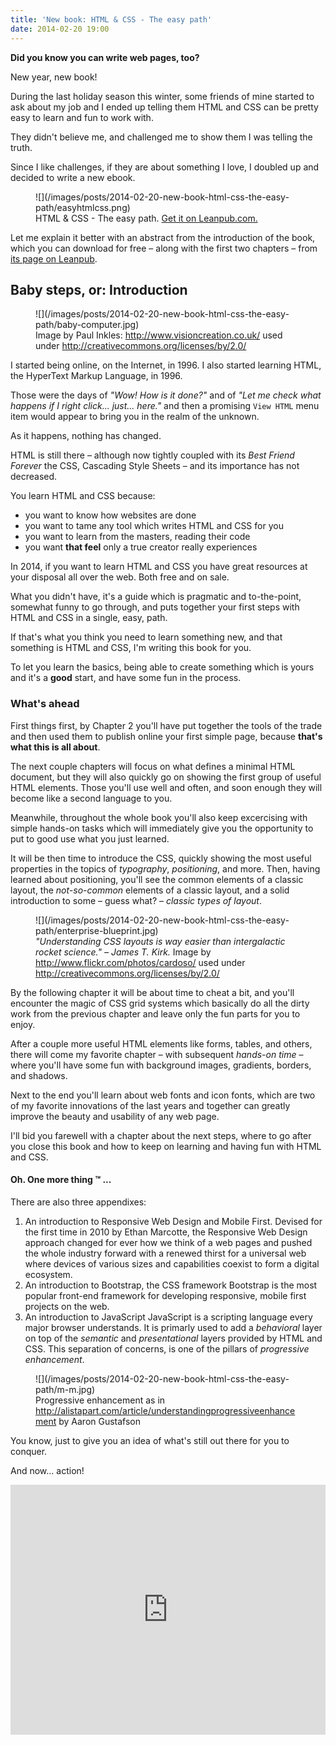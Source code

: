 ```yaml
---
title: 'New book: HTML & CSS - The easy path'
date: 2014-02-20 19:00
---
```


**Did you know you can write web pages, too?**

New year, new book!

During the last holiday season this winter, some friends of mine started to ask about my job and I ended up telling them HTML and CSS can be pretty easy to learn and fun to work with.

They didn't believe me, and challenged me to show them I was telling the truth.

Since I like challenges, if they are about something I love, I doubled up and decided to write a new ebook.

<figure>
  ![](/images/posts/2014-02-20-new-book-html-css-the-easy-path/easyhtmlcss.png)

  <figcaption>HTML &amp; CSS - The easy path. <a href="https://leanpub.com/easyhtmlcss">Get it on Leanpub.com.</a></figcaption>
</figure>

Let me explain it better with an abstract from the introduction of the book, which you can download for free – along with the first two chapters – from [its page on Leanpub](https://leanpub.com/easyhtmlcss).

## Baby steps, or: Introduction

<figure>
  ![](/images/posts/2014-02-20-new-book-html-css-the-easy-path/baby-computer.jpg)

  <figcaption>Image by Paul Inkles: <a href="http://www.visioncreation.co.uk/">http://www.visioncreation.co.uk/</a> used under <a href="http://creativecommons.org/licenses/by/2.0/">http://creativecommons.org/licenses/by/2.0/</a></figcaption>
</figure>

I started being online, on the Internet, in 1996.
I also started learning HTML, the HyperText Markup Language, in 1996.

Those were the days of _"Wow! How is it done?"_ and of _"Let me check what happens if I right click... just... here."_ and then a promising `View HTML` menu item would appear to bring you in the realm of the unknown.

As it happens, nothing has changed.

HTML is still there – although now tightly coupled with its _Best Friend Forever_ the CSS, Cascading Style Sheets – and its importance has not decreased.

You learn HTML and CSS because:

- you want to know how websites are done
- you want to tame any tool which writes HTML and CSS for you
- you want to learn from the masters, reading their code
- you want **that feel** only a true creator really experiences

In 2014, if you want to learn HTML and CSS you have great resources at your disposal all over the web. Both free and on sale.

What you didn't have, it's a guide which is pragmatic and to-the-point, somewhat funny to go through, and puts together your first steps with HTML and CSS in a single, easy, path.

If that's what you think you need to learn something new, and that something is HTML and CSS, I'm writing this book for you.

To let you learn the basics, being able to create something which is yours and it's a **good** start, and have some fun in the process.

### What's ahead

First things first, by Chapter 2 you'll have put together the tools of the trade and then used them to publish online your first simple page, because **that's what this is all about**.

The next couple chapters will focus on what defines a minimal HTML document, but they will also quickly go on showing the first group of useful HTML elements.
Those you'll use well and often, and soon enough they will become like a second language to you.

Meanwhile, throughout the whole book you'll also keep excercising with simple hands-on tasks which will immediately give you the opportunity to put to good use what you just learned.

It will be then time to introduce the CSS, quickly showing the most useful properties in the topics of _typography_, _positioning_, and more.
Then, having learned about positioning, you'll see the common elements of a classic layout, the _not-so-common_ elements of a classic layout, and a solid introduction to some – guess what? – _classic types of layout_.

<figure>
  ![](/images/posts/2014-02-20-new-book-html-css-the-easy-path/enterprise-blueprint.jpg)

  <figcaption><em>"Understanding CSS layouts is way easier than intergalactic rocket science." – James T. Kirk.</em> Image by <a href="http://www.flickr.com/photos/cardoso/">http://www.flickr.com/photos/cardoso/</a> used under <a href="http://creativecommons.org/licenses/by/2.0/">http://creativecommons.org/licenses/by/2.0/</a></figcaption>
</figure>

By the following chapter it will be about time to cheat a bit, and you'll encounter the magic of CSS grid systems which basically do all the dirty work from the previous chapter and leave only the fun parts for you to enjoy.

After a couple more useful HTML elements like forms, tables, and others, there will come my favorite chapter – with subsequent _hands-on time_ – where you'll have some fun with background images, gradients, borders, and shadows.

Next to the end you'll learn about web fonts and icon fonts, which are two of my favorite innovations of the last years and together can greatly improve the beauty and usability of any web page.

I'll bid you farewell with a chapter about the next steps, where to go after you close this book and how to keep on learning and having fun with HTML and CSS.

#### Oh. One more thing &trade; ...

There are also three appendixes:

1. An introduction to Responsive Web Design and Mobile First.
   Devised for the first time in 2010 by Ethan Marcotte, the Responsive Web Design approach changed for ever how we think of a web pages and pushed the whole industry forward with a renewed thirst for a universal web where devices of various sizes and capabilities coexist to form a digital ecosystem.
2. An introduction to Bootstrap, the CSS framework
   Bootstrap is the most popular front-end framework for developing responsive, mobile first projects on the web.
3. An introduction to JavaScript
   JavaScript is a scripting language every major browser understands. It is primarly used to add a _behavioral_ layer on top of the _semantic_ and _presentational_ layers provided by HTML and CSS.
   This separation of concerns, is one of the pillars of _progressive enhancement_.

<figure>
  ![](/images/posts/2014-02-20-new-book-html-css-the-easy-path/m-m.jpg)

  <figcaption>Progressive enhancement as in <a href="http://alistapart.com/article/understandingprogressiveenhancement">http://alistapart.com/article/understandingprogressiveenhancement</a> by Aaron Gustafson</figcaption>
</figure>

You know, just to give you an idea of what's still out there for you to conquer.

And now... action!

<iframe
  width="100%"
  height="400"
  src="https://leanpub.com/easyhtmlcss/embed"
  frameborder="0"
  allowtransparency="true"
></iframe>
